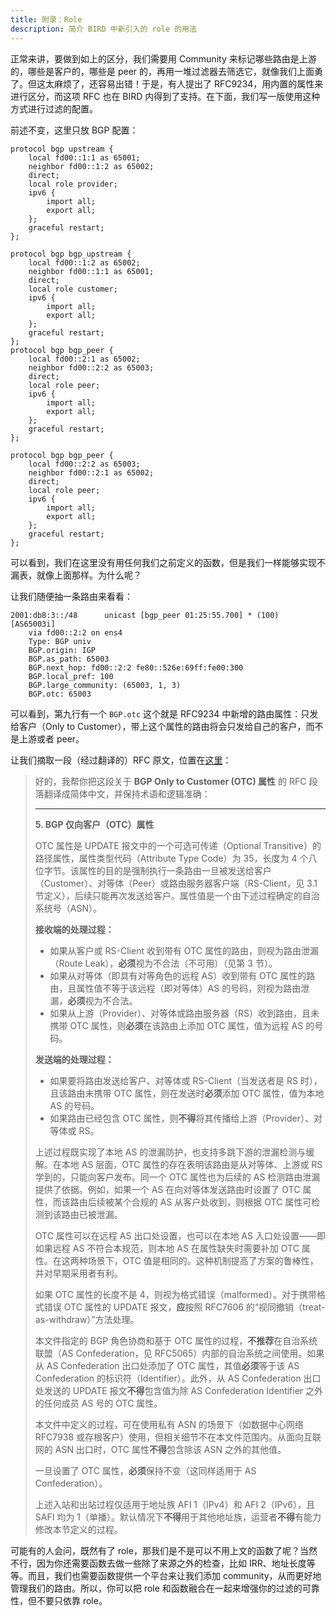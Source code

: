 ```yaml
---
title: 附录：Role
description: 简介 BIRD 中新引入的 role 的用法
---
```



正常来讲，要做到如上的区分，我们需要用 Community 来标记哪些路由是上游的，哪些是客户的，哪些是 peer 的，再用一堆过滤器去筛选它，就像我们上面勇了。但这太麻烦了，还容易出错！于是，有人提出了 RFC9234，用内置的属性来进行区分，而这项 RFC 也在 BIRD 内得到了支持。在下面，我们写一版使用这种方式进行过滤的配置。

前述不变，这里只放 BGP 配置：

<Tabs>

<TabItem label="Upstream">

```bird2 {5}
protocol bgp upstream {
    local fd00::1:1 as 65001;
    neighbor fd00::1:2 as 65002;
    direct;
    local role provider;
    ipv6 {
        import all;
        export all;
    };
    graceful restart;
};
```

</TabItem>

<TabItem label="Downstream">

```bird2 {5.16}
protocol bgp bgp_upstream {
    local fd00::1:2 as 65002;
    neighbor fd00::1:1 as 65001;
    direct;
    local role customer;
    ipv6 {
        import all;
        export all;
    };
    graceful restart;
};
protocol bgp bgp_peer {
    local fd00::2:1 as 65002;
    neighbor fd00::2:2 as 65003;
    direct;
    local role peer;
    ipv6 {
        import all;
        export all;
    };
    graceful restart;
};

```

</TabItem>

<TabItem label="Peer">

```bird2 {5}
protocol bgp bgp_peer {
    local fd00::2:2 as 65003;
    neighbor fd00::2:1 as 65002;
    direct;
    local role peer;
    ipv6 {
        import all;
        export all;
    };
    graceful restart;
};
```

</TabItem>

</Tabs>

可以看到，我们在这里没有用任何我们之前定义的函数，但是我们一样能够实现不漏表，就像上面那样。为什么呢？

让我们随便抽一条路由来看看：

```bird2 {9}
2001:db8:3::/48      unicast [bgp_peer 01:25:55.700] * (100) [AS65003i]
    via fd00::2:2 on ens4
    Type: BGP univ
    BGP.origin: IGP
    BGP.as_path: 65003
    BGP.next_hop: fd00::2:2 fe80::526e:69ff:fe00:300
    BGP.local_pref: 100
    BGP.large_community: (65003, 1, 3)
    BGP.otc: 65003
```

可以看到，第九行有一个 `BGP.otc` 这个就是 RFC9234 中新增的路由属性：只发给客户（Only to Customer），带上这个属性的路由将会只发给自己的客户，而不是上游或者 peer。

让我们摘取一段（经过翻译的）RFC 原文，位置在[这里](https://www.rfc-editor.org/rfc/rfc9234.html#name-bgp-only-to-customer-otc-at)：

> 好的，我帮你把这段关于 **BGP Only to Customer (OTC) 属性** 的 RFC 段落翻译成简体中文，并保持术语和逻辑准确：
>
> ---
>
> **5. BGP 仅向客户（OTC）属性**
>
> OTC 属性是 UPDATE 报文中的一个可选可传递（Optional Transitive）的路径属性，属性类型代码（Attribute Type Code）为 35，长度为 4 个八位字节。该属性的目的是强制执行一条路由一旦被发送给客户（Customer）、对等体（Peer）或路由服务器客户端（RS-Client，见 3.1 节定义），后续只能再次发送给客户。属性值是一个由下述过程确定的自治系统号（ASN）。
>
> **接收端的处理过程：**
>
> - 如果从客户或 RS-Client 收到带有 OTC 属性的路由，则视为路由泄漏（Route Leak），**必须**视为不合法（不可用）（见第 3 节）。
> - 如果从对等体（即具有对等角色的远程 AS）收到带有 OTC 属性的路由，且属性值不等于该远程（即对等体）AS 的号码，则视为路由泄漏，**必须**视为不合法。
> - 如果从上游（Provider）、对等体或路由服务器（RS）收到路由，且未携带 OTC 属性，则**必须**在该路由上添加 OTC 属性，值为远程 AS 的号码。
>
> **发送端的处理过程：**
>
> - 如果要将路由发送给客户、对等体或 RS-Client（当发送者是 RS 时），且该路由未携带 OTC 属性，则在发送时**必须**添加 OTC 属性，值为本地 AS 的号码。
> - 如果路由已经包含 OTC 属性，则**不得**将其传播给上游（Provider）、对等体或 RS。
>
> 上述过程既实现了本地 AS 的泄漏防护，也支持多跳下游的泄漏检测与缓解。在本地 AS 层面，OTC 属性的存在表明该路由是从对等体、上游或 RS 学到的，只能向客户发布。同一个 OTC 属性也为后续的 AS 检测路由泄漏提供了依据。例如，如果一个 AS 在向对等体发送路由时设置了 OTC 属性，而该路由后续被某个合规的 AS 从客户处收到，则根据 OTC 属性可检测到该路由已被泄漏。
>
> OTC 属性可以在远程 AS 出口处设置，也可以在本地 AS 入口处设置——即如果远程 AS 不符合本规范，则本地 AS 在属性缺失时需要补加 OTC 属性。在这两种场景下，OTC 值是相同的。这种机制提高了方案的鲁棒性，并对早期采用者有利。
>
> 如果 OTC 属性的长度不是 4，则视为格式错误（malformed）。对于携带格式错误 OTC 属性的 UPDATE 报文，**应**按照 RFC7606 的“视同撤销（treat-as-withdraw）”方法处理。
>
> 本文件指定的 BGP 角色协商和基于 OTC 属性的过程，**不推荐**在自治系统联盟（AS Confederation，见 RFC5065）内部的自治系统之间使用。如果从 AS Confederation 出口处添加了 OTC 属性，其值**必须**等于该 AS Confederation 的标识符（Identifier）。此外，从 AS Confederation 出口处发送的 UPDATE 报文**不得**包含值为除 AS Confederation Identifier 之外的任何成员 AS 号的 OTC 属性。
>
> 本文件中定义的过程，可在使用私有 ASN 的场景下（如数据中心网络 RFC7938 或存根客户）使用，但相关细节不在本文件范围内。从面向互联网的 ASN 出口时，OTC 属性**不得**包含除该 ASN 之外的其他值。
>
> 一旦设置了 OTC 属性，**必须**保持不变（这同样适用于 AS Confederation）。
>
> 上述入站和出站过程仅适用于地址族 AFI 1（IPv4）和 AFI 2（IPv6），且 SAFI 均为 1（单播）。默认情况下**不得**用于其他地址族，运营者**不得**有能力修改本节定义的过程。

可能有的人会问，既然有了 role，那我们是不是可以不用上文的函数了呢？当然不行，因为你还需要函数去做一些除了来源之外的检查，比如 IRR、地址长度等等。而且，我们也需要函数提供一个平台来让我们添加 community，从而更好地管理我们的路由。所以，你可以把 role 和函数融合在一起来增强你的过滤的可靠性，但不要只依靠 role。
